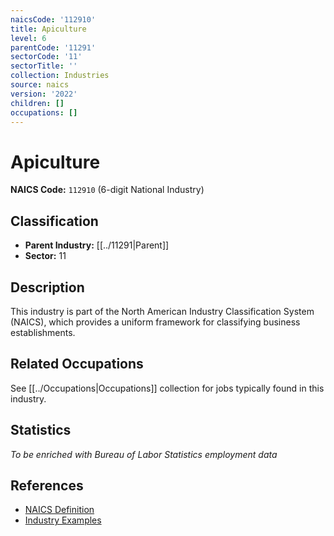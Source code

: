 ```yaml
---
naicsCode: '112910'
title: Apiculture
level: 6
parentCode: '11291'
sectorCode: '11'
sectorTitle: ''
collection: Industries
source: naics
version: '2022'
children: []
occupations: []
---
```

# Apiculture

**NAICS Code:** `112910` (6-digit National Industry)

## Classification

- **Parent Industry:** [[../11291|Parent]]
- **Sector:** 11

## Description

This industry is part of the North American Industry Classification System (NAICS), which provides a uniform framework for classifying business establishments.

## Related Occupations

See [[../Occupations|Occupations]] collection for jobs typically found in this industry.

## Statistics

*To be enriched with Bureau of Labor Statistics employment data*

## References

- [NAICS Definition](https://www.census.gov/naics/)
- [Industry Examples](https://www.census.gov/naics/2022NAICS/)
